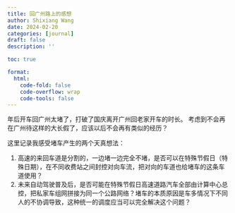 ```yaml
---
title: 回广州路上的感想
author: Shixiang Wang
date: 2024-02-20
categories: [journal]
draft: false
description: ''

toc: true

format:
  html:
    code-fold: false
    code-overflow: wrap
    code-tools: false
---
```


年后开车回广州太堵了，打破了国庆离开广州回老家开车的时长。
考虑到不会再在广州待这样的大长假了，应该以后不会再有类似的经历？

这里记录我感受堵车产生的两个天真想法：

1. 高速的来回车道是分割的，一边堵一边完全不堵，是否可以在特殊节假日（特殊日期），在不同收费站之间封控对向车流，把对向的车道也给堵车的这条车道使用？
2. 未来自动驾驶普及后，是否可能在特殊节假日高速道路汽车全部由计算中心总控，把私家车组网拼接为同一个公路网络？堵车的本质原因是车多情况下不同人的不协调导致，这种统一的调度应当可以完全解决这个问题？

